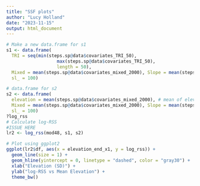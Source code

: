 ```yaml
---
title: "SSF plots"
author: "Lucy Holland"
date: "2023-11-15"
output: html_document
---
```

```r
# Make a new data.frame for s1
s1 <- data.frame(
  TRI = seq(min(steps.sp@data$covariates_TRI_50), 
                   max(steps.sp@data$covariates_TRI_50), 
                   length = 50),
  Mixed = mean(steps.sp@data$covariates_mixed_2000), Slope = mean(steps.sp@data$covariates_slope_500), Elevation = mean(steps.sp@data$covariates_elevation), Aspect = mean(steps.sp@data$covariates_aspect_2000), NDVI_winter = mean(steps.sp@data$covariates_NDVI_mar21), NDWI_winter = mean(steps.sp@data$covariates_NDWI_mar21), Dist_forest_edge = mean(steps.sp@data$covariates_distance_to_forest_edge), Dist_to_release = mean(steps.sp@data$covariates_distance_to_release_sites), TRI_mixed = mean(steps.sp@data$covariates_TRI_50*steps.sp@data$covariates_mixed_2000),
  sl_ = 100)

# data.frame for s2
s2 <- data.frame(
  elevation = mean(steps.sp@data$covariates_mixed_2000), # mean of elev, since we scaled and centered
  Mixed = mean(steps.sp@data$covariates_mixed_2000), Slope = mean(steps.sp@data$covariates_slope_500), Elevation = mean(steps.sp@data$covariates_elevation), Aspect = mean(steps.sp@data$covariates_aspect_2000), NDVI_winter = mean(steps.sp@data$covariates_NDVI_mar21), NDWI_winter = mean(steps.sp@data$covariates_NDWI_mar21), Dist_forest_edge = mean(steps.sp@data$covariates_distance_to_forest_edge), Dist_to_release = mean(steps.sp@data$covariates_distance_to_release_sites), TRI_mixed = mean(steps.sp@data$covariates_TRI_50*steps.sp@data$covariates_mixed_2000),
  sl_ = 100)
?log_rss
# Calculate log-RSS
#ISSUE HERE
lr2 <- log_rss(mod48, s1, s2)

# Plot using ggplot2
ggplot(lr2$df, aes(x = elevation_end_x1, y = log_rss)) +
  geom_line(size = 1) +
  geom_hline(yintercept = 0, linetype = "dashed", color = "gray30") +
  xlab("Elevation (SD)") +
  ylab("log-RSS vs Mean Elevation") +
  theme_bw()
```



